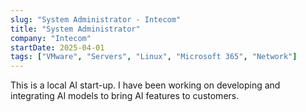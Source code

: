 ```yaml
---
slug: "System Administrator - Intecom"
title: "System Administrator"
company: "Intecom"
startDate: 2025-04-01
tags: ["VMware", "Servers", "Linux", "Microsoft 365", "Network"]
---
```


This is a local AI start-up. I have been working on developing and integrating AI models to bring AI features to customers.
